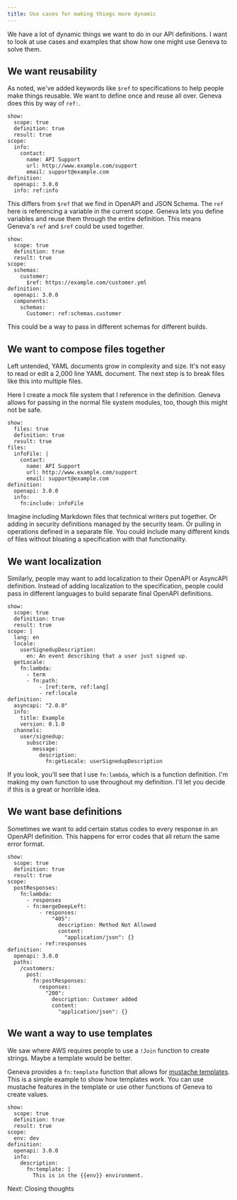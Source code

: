 ```yaml
---
title: Use cases for making things more dynamic
---
```



We have a lot of dynamic things we want to do in our API definitions. I want to look at use cases and examples that show how one might use Geneva to solve them.

## We want reusability

As noted, we've added keywords like `$ref` to specifications to help people make things reusable. We want to define once and reuse all over. Geneva does this by way of `ref:`.

```yaml:geneva-context
show:
  scope: true
  definition: true
  result: true
scope:
  info:
    contact:
      name: API Support
      url: http://www.example.com/support
      email: support@example.com
definition:
  openapi: 3.0.0
  info: ref:info
```

This differs from `$ref` that we find in OpenAPI and JSON Schema. The `ref` here is referencing a variable in the current scope. Geneva lets you define variables and reuse them through the entire definition. This means Geneva's `ref` and `$ref` could be used together.

```yaml:geneva-context
show:
  scope: true
  definition: true
  result: true
scope:
  schemas:
    customer:
      $ref: https://example.com/customer.yml
definition:
  openapi: 3.0.0
  components:
    schemas:
      Customer: ref:schemas.customer
```

This could be a way to pass in different schemas for different builds.

## We want to compose files together

Left untended, YAML documents grow in complexity and size. It's not easy to read or edit a 2,000 line YAML document. The next step is to break files like this into multiple files.

Here I create a mock file system that I reference in the definition. Geneva allows for passing in the normal file system modules, too, though this might not be safe.

```yaml:geneva-context
show:
  files: true
  definition: true
  result: true
files:
  infoFile: |
    contact:
      name: API Support
      url: http://www.example.com/support
      email: support@example.com
definition:
  openapi: 3.0.0
  info:
    fn:include: infoFile
```

Imagine including Markdown files that technical writers put together. Or adding in security definitions managed by the security team. Or pulling in operations defined in a separate file. You could include many different kinds of files without bloating a specification with that functionality.

## We want localization

Similarly, people may want to add localization to their OpenAPI or AsyncAPI definition. Instead of adding localization to the specification, people could pass in different languages to build separate final OpenAPI definitions.

```yaml:geneva-context
show:
  scope: true
  definition: true
  result: true
scope: |
  lang: en
  locale:
    userSignedupDescription:
      en: An event describing that a user just signed up.
  getLocale:
    fn:lambda:
      - term
      - fn:path:
          - [ref:term, ref:lang]
          - ref:locale
definition:
  asyncapi: "2.0.0"
  info:
    title: Example
    version: 0.1.0
  channels:
    user/signedup:
      subscribe:
        message:
          description:
            fn:getLocale: userSignedupDescription
```

If you look, you'll see that I use `fn:lambda`, which is a function definition. I'm making my own function to use throughout my definition. I'll let you decide if this is a great or horrible idea.

## We want base definitions

Sometimes we want to add certain status codes to every response in an OpenAPI definition. This happens for error codes that all return the same error format.

```yaml:geneva-context
show:
  scope: true
  definition: true
  result: true
scope:
  postResponses:
    fn:lambda:
      - responses
      - fn:mergeDeepLeft:
          - responses:
              "405":
                description: Method Not Allowed
                content:
                  "application/json": {}
          - ref:responses
definition:
  openapi: 3.0.0
  paths:
    /customers:
      post:
        fn:postResponses:
          responses:
            "200":
              description: Customer added
              content:
                "application/json": {}
```

## We want a way to use templates

We saw where AWS requires people to use a `!Join` function to create strings. Maybe a template would be better.

Geneva provides a `fn:template` function that allows for [mustache templates](https://mustache.github.io/). This is a simple example to show how templates work. You can use mustache features in the template or use other functions of Geneva to create values.

```yaml:geneva-context
show:
  scope: true
  definition: true
  result: true
scope:
  env: dev
definition:
  openapi: 3.0.0
  info:
    description:
      fn:template: |
        This is in the {{env}} environment.
```

<SectionLink sectionName="closingThoughts">Next: Closing thoughts</SectionLink>
